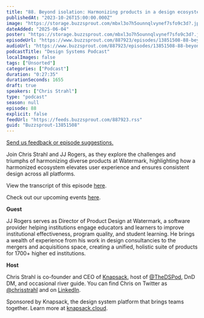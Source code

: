 ```yaml
---
title: "88. Beyond isolation: Harmonizing products in a design ecosystem with JJ Rogers at Watermark"
publishedAt: "2023-10-26T15:00:00.000Z"
image: "https://storage.buzzsprout.com/mbxl3o7h5ounnqlvynef7sfo9c3d?.jpg"
dateAdded: "2025-06-04"
poster: "https://storage.buzzsprout.com/mbxl3o7h5ounnqlvynef7sfo9c3d?.jpg"
episodeUrl: "https://www.buzzsprout.com/887923/episodes/13851508-88-beyond-isolation-harmonizing-products-in-a-design-ecosystem-with-jj-rogers-at-watermark.mp3"
audioUrl: "https://www.buzzsprout.com/887923/episodes/13851508-88-beyond-isolation-harmonizing-products-in-a-design-ecosystem-with-jj-rogers-at-watermark.mp3"
podcastTitle: "Design Systems Podcast"
localImages: false
tags: ["Unsorted"]
categories: ["Podcast"]
duration: "0:27:35"
durationSeconds: 1655
draft: true
speakers: ["Chris Strahl"]
type: "podcast"
season: null
episode: 88
explicit: false
feedUrl: "https://feeds.buzzsprout.com/887923.rss"
guid: "Buzzsprout-13851508"
---
```

[Send us feedback or episode suggestions.](https://www.buzzsprout.com/twilio/text_messages/887923/open_sms)

Join Chris Strahl and JJ Rogers, as they explore the challenges and triumphs of harmonizing diverse products at Watermark, highlighting how a harmonized ecosystem elevates user experience and ensures consistent design across all platforms.

View the transcript of this episode [here](https://docs.google.com/document/d/1aTCiNDIlBXVAiX06NCilOzVvtbKRJBgI/edit).

Check out our upcoming events [here](https://www.knapsack.cloud/events).

**Guest**

JJ Rogers serves as Director of Product Design at Watermark, a software provider helping institutions engage educators and learners to improve institutional effectiveness, program quality, and student learning. He brings a wealth of experience from his work in design consultancies to the mergers and acquisitions space, creating a unified, holistic suite of products for 1700+ higher ed institutions.

**Host**

Chris Strahl is co-founder and CEO of [Knapsack](https://www.knapsack.cloud/), host of [@TheDSPod](https://twitter.com/thedspod), DnD DM, and occasional river guide. You can find Chris on Twitter as [@chrisstrahl](https://twitter.com/chrisstrahl) and on [LinkedIn](https://www.linkedin.com/in/chrisstrahl/).

Sponsored by Knapsack, the design system platform that brings teams together. Learn more at [knapsack.cloud](https://www.knapsack.cloud/?utm_source=podcast).

